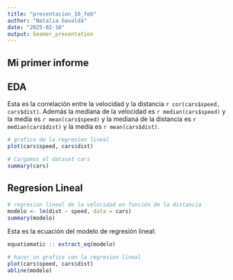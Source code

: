 ```yaml
---
title: "presentacion_10_feb"
author: "Natalia Gavaldá"
date: "2025-02-10"
output: beamer_presentation
---
```


## Mi primer informe


## EDA

Esta es la correlación entre la velocidad y la distancia `r cor(cars$speed, cars$dist)`. Además la mediana de la velocidad es `r median(cars$speed)` y la media es `r mean(cars$speed)` y la mediana de la distancia es `r median(cars$dist)` y la media es `r mean(cars$dist)`.

```r

# grafico de la regresion lineal
plot(cars$speed, cars$dist)

```



```r

# Cargamos el dataset cars
summary(cars)

```




## Regresion Lineal


```r

# regresion lineal de la velocidad en función de la distancia
modelo <- lm(dist ~ speed, data = cars)
summary(modelo)

```

Esta es la ecuación del modelo de regresión lineal: 

```r

equatiomatic :: extract_eq(modelo)

```


```r

# hacer un grafico con la regresion lineal
plot(cars$speed, cars$dist)
abline(modelo)

```
